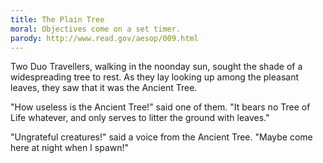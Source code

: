 ```yaml
---
title: The Plain Tree
moral: Objectives come on a set timer.
parody: http://www.read.gov/aesop/009.html
---
```


Two Duo Travellers, walking in the noonday sun, sought the shade of a widespreading tree to rest. As they lay looking up among the pleasant leaves, they saw that it was the Ancient Tree.

"How useless is the Ancient Tree!" said one of them. "It bears no Tree of Life whatever, and only serves to litter the ground with leaves."

"Ungrateful creatures!" said a voice from the Ancient Tree. "Maybe come here at night when I spawn!"
